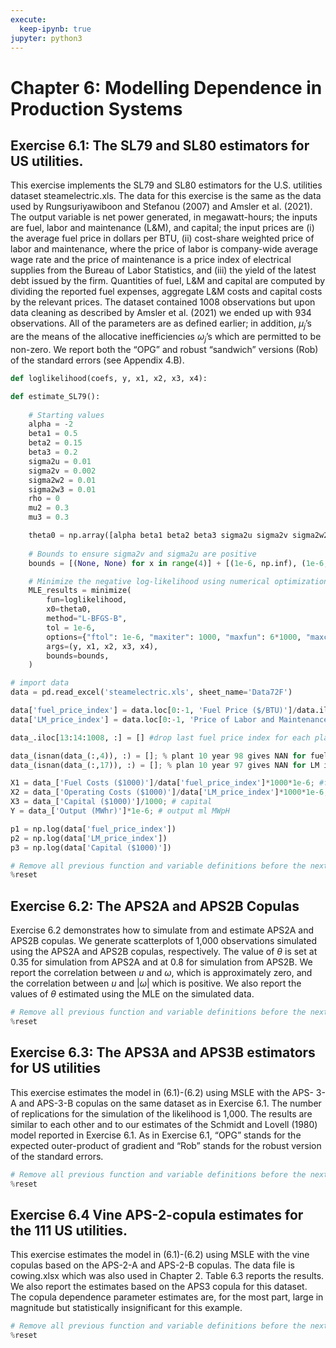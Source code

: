```yaml
---
execute:
  keep-ipynb: true
jupyter: python3
---
```


# Chapter 6: Modelling Dependence in Production Systems

## Exercise 6.1: The SL79 and SL80 estimators for US utilities.

This exercise implements the SL79 and SL80 estimators for the U.S. utilities dataset steamelectric.xls. The data for this exercise is the same as the data used by Rungsuriyawiboon and Stefanou (2007) and Amsler et al. (2021). The output variable is net power generated, in megawatt-hours; the inputs are fuel, labor and maintenance (L&M), and capital; the input prices are (i) the average fuel price in dollars per BTU, (ii) cost-share weighted price of labor and maintenance, where the price of labor is company-wide average wage rate and the price of maintenance is a price index of electrical supplies from the Bureau of Labor Statistics, and (iii) the yield of the latest debt issued by the firm. Quantities of fuel, L&M and capital are computed by dividing the reported fuel expenses, aggregate L&M costs and capital costs by the relevant prices. The dataset contained 1008 observations but upon data cleaning as described by Amsler et al. (2021) we ended up with 934 observations. All of the parameters are as defined earlier; in addition, $\mu_{j}$'s are the means of the allocative inefficiencies $\omega_{j}$’s which are permitted to be non-zero. We report both the “OPG” and robust “sandwich” versions (Rob) of the standard errors (see Appendix 4.B).

```python

def loglikelihood(coefs, y, x1, x2, x3, x4):

def estimate_SL79():
    
    # Starting values
    alpha = -2
    beta1 = 0.5
    beta2 = 0.15
    beta3 = 0.2
    sigma2u = 0.01
    sigma2v = 0.002
    sigma2w2 = 0.01
    sigma2w3 = 0.01
    rho = 0 
    mu2 = 0.3
    mu3 = 0.3

    theta0 = np.array([alpha beta1 beta2 beta3 sigma2u sigma2v sigma2w2 sigma2w3 np.log((1+rho)/(1-rho)) mu])
    
    # Bounds to ensure sigma2v and sigma2u are positive
    bounds = [(None, None) for x in range(4)] + [(1e-6, np.inf), (1e-6, np.inf)]

    # Minimize the negative log-likelihood using numerical optimization.
    MLE_results = minimize(
        fun=loglikelihood,
        x0=theta0,
        method="L-BFGS-B",
        tol = 1e-6,
        options={"ftol": 1e-6, "maxiter": 1000, "maxfun": 6*1000, "maxcor": 500},
        args=(y, x1, x2, x3, x4),
        bounds=bounds,
    )
```

```python
# import data
data = pd.read_excel('steamelectric.xls', sheet_name='Data72F')

data['fuel_price_index'] = data.loc[0:-1, 'Fuel Price ($/BTU)']/data.iloc[1:,'Fuel Price ($/BTU)']
data['LM_price_index'] = data.loc[0:-1, 'Price of Labor and Maintenance']/data.iloc[1:,'Price of Labor and Maintenance']

data_.iloc[13:14:1008, :] = [] #drop last fuel price index for each plant

data_(isnan(data_(:,4)), :) = []; % plant 10 year 98 gives NAN for fuel index
data_(isnan(data_(:,17)), :) = []; % plan 10 year 97 gives NAN for LM index

X1 = data_['Fuel Costs ($1000)']/data['fuel_price_index']*1000*1e-6; #fuel costs over price index
X2 = data_['Operating Costs ($1000)']/data['LM_price_index']*1000*1e-6; #LM costs over price index
X3 = data_['Capital ($1000)']/1000; # capital
Y = data_['Output (MWhr)']*1e-6; # output ml MWpH 

p1 = np.log(data['fuel_price_index'])
p2 = np.log(data['LM_price_index'])
p3 = np.log(data['Capital ($1000)'])


```


```python
# Remove all previous function and variable definitions before the next exercise
%reset
```

## Exercise 6.2: The APS2A and APS2B Copulas

Exercise 6.2 demonstrates how to simulate from and estimate APS2A and APS2B copulas. We generate scatterplots of 1,000 observations simulated using the APS2A and APS2B copulas, respectively. The value of $\theta$ is set at 0.35 for simulation from APS2A and at 0.8 for simulation from APS2B. We report the correlation between $u$ and $\omega$, which is approximately zero, and the correlation between $u$ and $|\omega|$ which is positive. We also report the values of $\theta$ estimated using the MLE on the simulated data.



```python
# Remove all previous function and variable definitions before the next exercise
%reset
```

## Exercise 6.3: The APS3A and APS3B estimators for US utilities

This exercise estimates the model in (6.1)-(6.2) using MSLE with the APS- 3-A and APS-3-B copulas on the same dataset as in Exercise 6.1. The number of replications for the simulation of the likelihood is 1,000. The results are similar to each other and to our estimates of the Schmidt and Lovell (1980) model reported in Exercise 6.1. As in Exercise 6.1, “OPG” stands for the expected outer-product of gradient and “Rob” stands for the robust version of the standard errors.




```python
# Remove all previous function and variable definitions before the next exercise
%reset
```

## Exercise 6.4 Vine APS-2-copula estimates for the 111 US utilities.

This exercise estimates the model in (6.1)-(6.2) using MSLE with the vine copulas based on the APS-2-A and APS-2-B copulas. The data file is cowing.xlsx which was also used in Chapter 2. Table 6.3 reports the results. We also report the estimates based on the APS3 copula for this dataset. The copula dependence parameter estimates are, for the most part, large in magnitude but statistically insignificant for this example.




```python
# Remove all previous function and variable definitions before the next exercise
%reset
```

